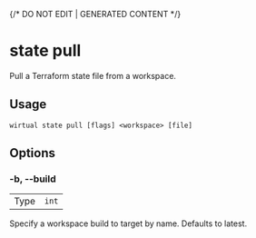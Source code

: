 {/* DO NOT EDIT | GENERATED CONTENT */}

# state pull

Pull a Terraform state file from a workspace.

## Usage

```console
wirtual state pull [flags] <workspace> [file]
```

## Options

### -b, --build

|      |                  |
| ---- | ---------------- |
| Type | <code>int</code> |

Specify a workspace build to target by name. Defaults to latest.

